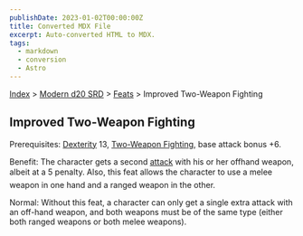```yaml
---
publishDate: 2023-01-02T00:00:00Z
title: Converted MDX File
excerpt: Auto-converted HTML to MDX.
tags:
  - markdown
  - conversion
  - Astro
---
```


[Index](-index) > [Modern d20 SRD](modern-d20-srd-index) > [Feats](modern-d20-srd-feats-index) > Improved Two-Weapon Fighting

## Improved Two-Weapon Fighting

Prerequisites: [Dexterity](modern-d20-srd-basics-ability-scores) 13, [Two-Weapon
Fighting](modern-d20-srd-feats-two-weapon-fighting), base attack bonus +6.

Benefit: The character gets a second [attack](modern-d20-srd-combat-attack-roll) with his or her offhand weapon, albeit at a 5 penalty. Also, this feat allows the character to use a melee weapon in one hand and a ranged weapon in the other.

Normal: Without this feat, a character can only get a single extra attack with an off-hand weapon, and both weapons must be of the same type (either both ranged weapons or both melee weapons).
